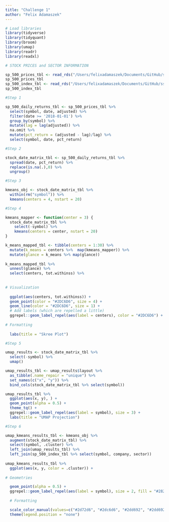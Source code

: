 ```yaml
---
title: "Challenge 1"
author: "Felix Adamaszek"
---
```


```r

# Load libraries 
library(tidyverse)
library(tidyquant)
library(broom)
library(umap)
library(readr)
library(readxl)

# STOCK PRICES and SECTOR INFORMATION

sp_500_prices_tbl <- read_rds("/Users/felixadamaszek/Documents/GitHub/ss23-bdml-FelixAdams1827/content/sp_500_prices_tbl.rds")
sp_500_prices_tbl
sp_500_index_tbl <- read_rds("/Users/felixadamaszek/Documents/GitHub/ss23-bdml-FelixAdams1827/content/sp_500_index_tbl.rds")
sp_500_index_tbl

#Step 1

sp_500_daily_returns_tbl <- sp_500_prices_tbl %>% 
  select(symbol, date, adjusted) %>% 
  filter(date >= '2018-01-01') %>% 
  group_by(symbol) %>% 
  mutate(lag = lag(adjusted)) %>% 
  na.omit %>% 
  mutate(pct_return = (adjusted - lag)/lag) %>% 
  select(symbol, date, pct_return)

#Step 2

stock_date_matrix_tbl <- sp_500_daily_returns_tbl %>% 
  spread(date, pct_return) %>% 
  replace(is.na(.),0) %>% 
  ungroup()

#Step 3

kmeans_obj <- stock_date_matrix_tbl %>% 
  within(rm("symbol")) %>% 
  kmeans(centers = 4, nstart = 20)

#Step 4

kmeans_mapper <- function(center = 3) {
  stock_date_matrix_tbl %>%
    select(-symbol) %>%
    kmeans(centers = center, nstart = 20)
}

k_means_mapped_tbl <- tibble(centers = 1:30) %>% 
  mutate(k_means = centers %>%  map(kmeans_mapper)) %>% 
  mutate(glance = k_means %>% map(glance))
  
k_means_mapped_tbl %>% 
  unnest(glance) %>% 
  select(centers, tot.withinss) %>% 
  
  
# Visualization
  
  ggplot(aes(centers, tot.withinss)) +
  geom_point(color = "#2DC6D6", size = 4) +
  geom_line(color = "#2DC6D6", size = 1) +
  # Add labels (which are repelled a little)
  ggrepel::geom_label_repel(aes(label = centers), color = "#2DC6D6") + 
  
# Formatting
  
  labs(title = "Skree Plot")

#Step 5

umap_results <- stock_date_matrix_tbl %>% 
  select(-symbol) %>% 
  umap()

umap_results_tbl <- umap_results$layout %>% 
  as_tibble(.name_repair = "unique") %>% 
  set_names(c("x", "y")) %>%
  bind_cols(stock_date_matrix_tbl %>% select(symbol)) 

umap_results_tbl %>% 
  ggplot(aes(x, y), ) +
  geom_point(alpha = 0.5) + 
  theme_tq() + 
  ggrepel::geom_label_repel(aes(label = symbol), size = 3) + 
  labs(title = "UMAP Projection")

#Step 6

umap_kmeans_results_tbl <- kmeans_obj %>% 
  augment(stock_date_matrix_tbl) %>% 
  select(symbol, .cluster) %>% 
  left_join(umap_results_tbl) %>% 
  left_join(sp_500_index_tbl %>% select(symbol, company, sector))
  
umap_kmeans_results_tbl %>% 
  ggplot(aes(x, y, color = .cluster)) +
  
# Geometries

  geom_point(alpha = 0.5) +
  ggrepel::geom_label_repel(aes(label = symbol), size = 2, fill = "#282A36") +
  
  # Formatting

  scale_color_manual(values=c("#2d72d6", "#2dc6d6", "#2dd692", "#2dd692")) + 
  theme(legend.position = "none")

```